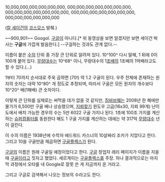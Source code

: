 {{{#!html
<embed src="http://www.youtube.com/v/0lFQOmb6mVs?version=3&amp;hl=en_US" type="application/x-shockwave-flash" width="480" height="360" allowscriptaccess="always" allowfullscreen="true"></embed>
}}}

10,000,000,000,000,000,000,
000,000,000,000,000,000,000,
000,000,000,000,000,000,000,
000,000,000,000,000,000,000,
000,000,000,000,000,000

([[칼 세이건]]의 [[코스모스]] 발췌.)

~~900,901~~
Googol. [[구글]]이 아니다.[* 위 동영상을 보면 알겠지만 보면 세이건 박사는 '''구글'''에 가깝게 발음한다.] --구걸하는 것과도 관계 없다.--

이름이 붙은 [[수]]의 단위 중 가장 큰 단위로 알려져 있다. 10^100^ 다시 말해, 1 뒤에 0이 100개 붙어 있다. [[무량대수]]는 10^68^ 이니, 무량대수의 1[[조]]배의 1조배의 1억배라고도 할 수 있다.(…)

1부터 70까지 순서대로 주욱 곱하면 (70!) 약 1.2 구골이 된다. 우주 전체에 존재하는 원자의 숫자는 대략 10^80^ 개 정도로 추정되며, 따라서 구골은 모든 원자의 개수보다 10^20^ 배(1해배) 큰 숫자이다.

이렇게 큰 단위를 실제로는 써먹을 데가 없을 것 같지만, [[짐바브웨]]는 2008년 한 해에만 물가가 6,500만 구골 배나 상승했으며, [[지뢰찾기]] 윈도우 고급(16x30, 지뢰 99개) 난이도에서 배치 가능한 경우의 수는 5만 6022 구골 가지나 된다. 1초에 100조 가지를 계산하는 [[슈퍼컴퓨터]]를 동원한다 해도 1 구골 가지를 계산하는 데에는 약 317억 [[무량대수]] 년이 걸린다.

이 수의 이름은 1938년에 수학자 에드워드 카스너의 10살짜리 조카가 지었다고 한다. 그리고 10을 구골만큼 제곱하면 [[구골플렉스]]가 된다.

[[구글]]의 이름은 원래 구골일 예정이었다고 한다. [[구글]] 창업자 래리 페이지가 이름을 지을때 [[구골]]이라고 짓자고 했었다. 세르게이는 [[구골플렉스]]를 주장. 허나 결과적으로는 마지막 과정에서 오타를 내 Google로 잘못 쓴 게 지금까지 온 거라고.

그리고 구글로 검색해서 나오는 정보의 수라고도 한다.
